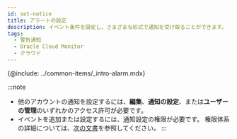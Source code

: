 ```yaml
---
id: set-notice
title: アラートの設定
description: イベント条件を設定し、さまざまな形式で通知を受け取ることができます。
tags:
  - 警告通知
  - Oracle Cloud Monitor
  - クラウド
---
```


<!--
기존 이벤트 설정, 이벤트 수신 설정, 이벤트 기록 설정 링크
-->

{@include: ../common-items/_intro-alarm.mdx} 

:::note

-   他のアカウントの通知を設定するには、**編集**、**通知の設定**、または**ユーザーの管理**のいずれかのアクセス許可が必要です。
-   イベントを追加または設定するには、通知設定の権限が必要です。 権限体系の詳細については、[次の文書](../project/project-structure)を参照してください。
    :::
